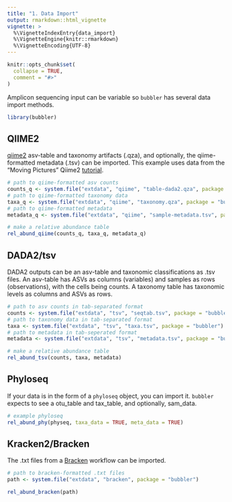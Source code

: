 ```yaml
---
title: "1. Data Import"
output: rmarkdown::html_vignette
vignette: >
  %\VignetteIndexEntry{data_import}
  %\VignetteEngine{knitr::rmarkdown}
  %\VignetteEncoding{UTF-8}
---
```


```r
knitr::opts_chunk$set(
  collapse = TRUE,
  comment = "#>"
)
```

Amplicon sequencing input can be variable so `bubbler` has several data import methods. 

```r
library(bubbler)
```

## QIIME2

[qiime2](https://qiime2.org/) asv-table and taxonomy artifacts (.qza), and optionally, the qiime-formatted metadata (.tsv) can be imported. This example uses data from the "Moving Pictures" Qiime2 [tutorial](https://docs.qiime2.org/2024.5/tutorials/moving-pictures/).

```r
# path to qiime-formatted asv counts 
counts_q <- system.file("extdata", "qiime", "table-dada2.qza", package = "bubbler")
# path to qiime-formatted taxonomy data 
taxa_q <- system.file("extdata", "qiime", "taxonomy.qza", package = "bubbler")
# path to qiime-formatted metadata
metadata_q <- system.file("extdata", "qiime", "sample-metadata.tsv", package = "bubbler")

# make a relative abundance table 
rel_abund_qiime(counts_q, taxa_q, metadata_q)
```

## DADA2/tsv

DADA2 outputs can be an asv-table and taxonomic classifications as .tsv files. An asv-table has ASVs as columns (variables) and samples as rows (observations), with the cells being counts. A taxonomy table has taxonomic levels as columns and ASVs as rows. 
```r
# path to asv counts in tab-separated format
counts <- system.file("extdata", "tsv", "seqtab.tsv", package = "bubbler")
# path to taxonomy data in tab-separated format
taxa <- system.file("extdata", "tsv", "taxa.tsv", package = "bubbler")
# path to metadata in tab-seperated format 
metadata <- system.file("extdata", "tsv", "metadata.tsv", package = "bubbler")

# make a relative abundance table
rel_abund_tsv(counts, taxa, metadata)
```

## Phyloseq

If your data is in the form of a `phyloseq` object, you can import it. `bubbler` expects to see a otu_table and tax_table, and optionally, sam_data.

```r
# example phyloseq
rel_abund_phy(physeq, taxa_data = TRUE, meta_data = TRUE)
```


## Kracken2/Bracken 

The .txt files from a [Bracken](https://github.com/jenniferlu717/Bracken) workflow can be imported.


```r
# path to bracken-formatted .txt files
path <- system.file("extdata", "bracken", package = "bubbler")

rel_abund_bracken(path)
```

